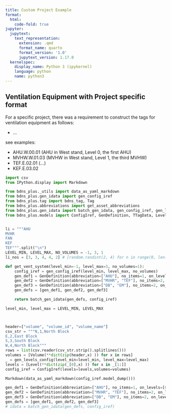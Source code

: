 ```yaml
---
title: Custom Project Example
format:
  html:
    code-fold: true
jupyter:
  jupytext:
    text_representation:
      extension: .qmd
      format_name: quarto
      format_version: '1.0'
      jupytext_version: 1.17.0
  kernelspec:
    display_name: Python 3 (ipykernel)
    language: python
    name: python3
---
```



## Ventilation Equipment with Project specific format

For a specific project, there was a requirement to construct the tags for ventilation equipment as follows:

- <abbreviation>.<volume_reference>.<level_reference>.<level_iref>

see examples:

- AHU.W.00.01 (AHU in West stand, Level 0, the first AHU)
- MVHW.W.01.03 (MVHW in West stand, Level 1, the third MVHW)
- TEF.E.02.01 (...)
- KEF.E.03.02


```python
import csv
from IPython.display import Markdown

from bdns_plus._utils import data_as_yaml_markdown
from bdns_plus.gen_idata import gen_config_iref
from bdns_plus.tag import bdns_tag, Tag
from bdns_plus.abbreviations import get_asset_abbreviations
from bdns_plus.gen_idata import batch_gen_idata, gen_config_iref, gen_levels_config, gen_volumes_config
from bdns_plus.models import ConfigIref, GenDefinition, TTagData, Level, Volume


li = """AHU
MVHR
FAN
KEF
TEF""".split("\n")
LEVEL_MIN, LEVEL_MAX, NO_VOLUMES = -1, 3, 1
li_nos = [3, 3, 4, 4, 2] # [random.randint(2, 4) for n in range(0, len(li))]

def get_vent_system(level_min=-1, level_max=3, no_volumes=1):
    config_iref = gen_config_iref(level_min, level_max, no_volumes)
    gen_def1 = GenDefinition(abbreviation=["AHU"], no_items=1, on_levels=[0], on_volumes=None)  # 1 pb in GF
    gen_def2 = GenDefinition(abbreviation=["MVHR", "TEF"], no_items=2, on_levels=None, on_volumes=None) 
    gen_def3 = GenDefinition(abbreviation=["DB", "EM"], no_items=2, on_levels=[0], on_volumes=None)  # 1 pb in GF
    gen_defs = [gen_def1, gen_def2, gen_def3]

    return batch_gen_idata(gen_defs, config_iref)

level_min, level_max = LEVEL_MIN, LEVEL_MAX



header=["volume", "volume_id", "volume_name"]
csv_str = """N,1,North Block
E,2,East Block
S,3,South Block
W,4,North Block"""
rows = list(csv.reader(csv_str.strip().splitlines()))
volumes = [Volume(**dict(zip(header,x) )) for x in rows]
_ = gen_levels_config(level_min=level_min, level_max=level_max)
levels = [Level(**dict(zip(_[0],x) )) for x in _[1:]]
config_iref = ConfigIref(levels=levels,volumes=volumes)

Markdown(data_as_yaml_markdown(config_iref.model_dump()))

```

```python
gen_def1 = GenDefinition(abbreviation=["AHU"], no_items=1, on_levels=[0], on_volumes=None)
gen_def2 = GenDefinition(abbreviation=["MVHR", "TEF"], no_items=2, on_levels=None, on_volumes=None) 
gen_def3 = GenDefinition(abbreviation=["DB", "EM"], no_items=2, on_levels=[0], on_volumes=None)
gen_defs = [gen_def1, gen_def2, gen_def3]
# idata = batch_gen_idata(gen_defs, config_iref)
```